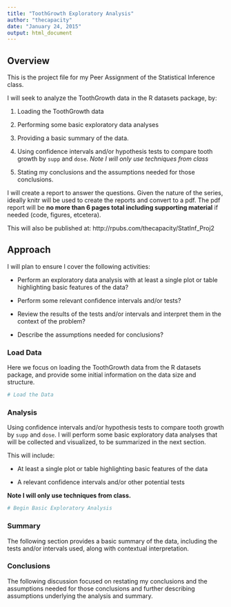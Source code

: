 ```yaml
---
title: "ToothGrowth Exploratory Analysis"
author: "thecapacity"
date: "January 24, 2015"
output: html_document
---
```


## Overview

This is the project file for my Peer Assignment of the Statistical Inference class.

I will seek to analyze the ToothGrowth data in the R datasets package, by:

1. Loading the ToothGrowth data

2. Performing some basic exploratory data analyses

3. Providing a basic summary of the data.

4. Using confidence intervals and/or hypothesis tests to compare tooth growth by ```supp``` and ```dose```. *Note I will only use techniques from class*

5. Stating my conclusions and the assumptions needed for those conclusions.

I will create a report to answer the questions. Given the nature of the series, ideally knitr will be used to create the reports and convert to a pdf. The pdf report will be **no more than 6 pages total including supporting material** if needed (code, figures, etcetera).

This will also be published at: http://rpubs.com/thecapacity/StatInf_Proj2

## Approach

I will plan to ensure I cover the following activities:

* Perform an exploratory data analysis with at least a single plot or table highlighting basic features of the data?

* Perform some relevant confidence intervals and/or tests?

* Review the results of the tests and/or intervals and interpret them in the context of the problem?

* Describe the assumptions needed for conclusions?

### Load Data
Here we focus on loading the ToothGrowth data from the R datasets package, and provide some initial information on the data size and structure.

```r
# Load the Data

```

### Analysis

Using confidence intervals and/or hypothesis tests to compare tooth growth by ```supp``` and ```dose```. I will perform some basic exploratory data analyses that will be collected and visualized, to be summarized in the next section.

This will include:

* At least a single plot or table highlighting basic features of the data

* A relevant confidence intervals and/or other potential tests

**Note I will only use techniques from class.**

```r
# Begin Basic Exploratory Analysis
```

### Summary
The following section provides a basic summary of the data, including the tests and/or intervals used, along with contextual interpretation.

### Conclusions

The following discussion focused on restating my conclusions and the assumptions needed for those conclusions and further describing assumptions underlying the analysis and summary.
